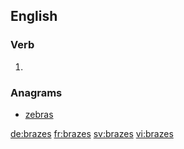 
==English==

===Verb===
{{head|en|verb form}}

# {{en-third-person singular of|braze}}

===Anagrams===
* [[zebras#English|zebras]]

[[de:brazes]]
[[fr:brazes]]
[[sv:brazes]]
[[vi:brazes]]